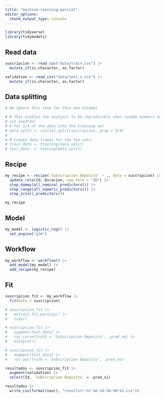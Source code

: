 ```yaml
---
title: "machine-learning-parcial"
editor_options: 
  chunk_output_type: console
---
```



```r
library(tidyverse)
library(tidymodels)
```

## Read data

```r
suscripcion <- read_csv("data/train.csv") |> 
  mutate_if(is.character, as.factor)

validation <- read_csv("data/test_x.csv") |> 
  mutate_if(is.character, as.factor)
```

## Data splitting

```r
# We ignore this step for this new attempt

# # This enables the analysis to be reproducible when random numbers are used 
# set.seed(42)
# # Put 3/4 of the data into the training set 
# data_split <- initial_split(suscripcion, prop = 3/4)
# 
# # Create data frames for the two sets:
# train_data <- training(data_split)
# test_data  <- testing(data_split)
```

## Recipe

```r
my_recipe <- recipe(`Subscripcion Deposito` ~ ., data = suscripcion) |> 
  update_role(Id, Duracion, new_role = "ID") |> 
  step_dummy(all_nominal_predictors()) |> 
  step_range(all_numeric_predictors()) |> 
  step_zv(all_predictors())

my_recipe
```

## Model

```r
my_model <- logistic_reg() |> 
  set_engine("glm")
```

## Workflow

```r
my_workflow <- workflow() |> 
  add_model(my_model) |> 
  add_recipe(my_recipe)
```

## Fit

```r
suscripcion_fit <- my_workflow |> 
  fit(data = suscripcion)
```

```r
# suscripcion_fit |> 
#   extract_fit_parsnip() |> 
#   tidy()
```

```r
# suscripcion_fit |> 
#   augment(test_data) |> 
#   roc_curve(truth = `Subscripcion Deposito`, .pred_no) |> 
#   autoplot()
```

```r
# suscripcion_fit |> 
#   augment(test_data) |> 
#   roc_auc(truth = `Subscripcion Deposito`, .pred_no)
```

```r
resultados <- suscripcion_fit |> 
  augment(validation) |> 
  select(Id, `Subscripcion Deposito` = .pred_si)
```

```r
resultados |> 
  write_csv(format(now(), "results/r-%Y-%m-%d-%H-%M-%S.csv"))
```







